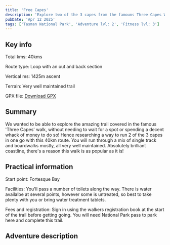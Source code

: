 ```yaml
---
title: 'Free Capes'
description: 'Explore two of the 3 capes from the famouns Three Capes Walk'
pubDate: 'Apr 12 2025'
tags: ['Tasman National Park', 'Adventure lvl: 2', 'Fitness lvl: 3']
---
```



## Key info

Total kms: 40kms

Route type: Loop with an out and back section

Vertical ms: 1425m ascent

Terrain: Very well maintained trail

GPX file: [Download GPX](/gpx/free_capes.gpx)

<GarminEmbed src="https://connect.garmin.com/modern/course/embed/343617091" />

## Summary

We wanted to be able to explore the amazing trail covered in the famous 'Three Capes' walk, without needing to wait for a spot or spending a decent whack of money to do so! Hence researching a way to run 2 of the 3 capes in one go with this 40km route. You will run through a mix of single track and boardwalks mostly, all very well maintained. Absolutely brilliant coastline, there's a reason this walk is as popular as it is!

## Practical information

Start point: Fortesque Bay

Facilities: You'll pass a number of toilets along the way. There is water availalbe at several points, however some is untreated, so best to take plenty with you or bring water treatment tablets.

Fees and registration: Sign in using the walkers registration book at the start of the trail before getting going. You will need National Park pass to park here and complete this trail.

## Adventure description
